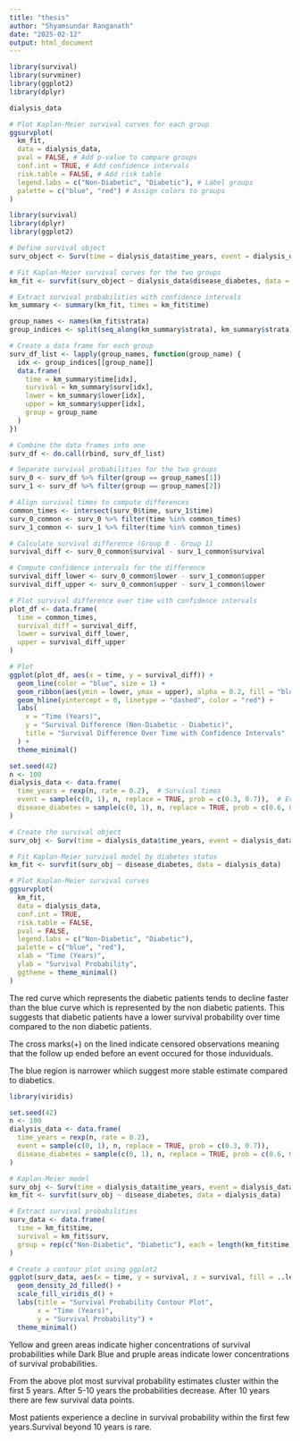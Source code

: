 ---
title: "thesis"
author: "Shyamsundar Ranganath"
date: "2025-02-12"
output: html_document
---

```{r}
library(survival)
library(survminer)
library(ggplot2)
library(dplyr)
```



```{r}
dialysis_data
```

```{r}
# Plot Kaplan-Meier survival curves for each group
ggsurvplot(
  km_fit,
  data = dialysis_data,
  pval = FALSE, # Add p-value to compare groups
  conf.int = TRUE, # Add confidence intervals
  risk.table = FALSE, # Add risk table
  legend.labs = c("Non-Diabetic", "Diabetic"), # Label groups
  palette = c("blue", "red") # Assign colors to groups
)
```






```{r}
library(survival)
library(dplyr)
library(ggplot2)

# Define survival object
surv_object <- Surv(time = dialysis_data$time_years, event = dialysis_data$event)

# Fit Kaplan-Meier survival curves for the two groups
km_fit <- survfit(surv_object ~ dialysis_data$disease_diabetes, data = dialysis_data)

# Extract survival probabilities with confidence intervals
km_summary <- summary(km_fit, times = km_fit$time)

group_names <- names(km_fit$strata)
group_indices <- split(seq_along(km_summary$strata), km_summary$strata)

# Create a data frame for each group
surv_df_list <- lapply(group_names, function(group_name) {
  idx <- group_indices[[group_name]]
  data.frame(
    time = km_summary$time[idx],
    survival = km_summary$surv[idx],
    lower = km_summary$lower[idx],
    upper = km_summary$upper[idx],
    group = group_name
  )
})

# Combine the data frames into one
surv_df <- do.call(rbind, surv_df_list)

# Separate survival probabilities for the two groups
surv_0 <- surv_df %>% filter(group == group_names[1])
surv_1 <- surv_df %>% filter(group == group_names[2])

# Align survival times to compute differences
common_times <- intersect(surv_0$time, surv_1$time)
surv_0_common <- surv_0 %>% filter(time %in% common_times)
surv_1_common <- surv_1 %>% filter(time %in% common_times)

# Calculate survival difference (Group 0 - Group 1)
survival_diff <- surv_0_common$survival - surv_1_common$survival

# Compute confidence intervals for the difference
survival_diff_lower <- surv_0_common$lower - surv_1_common$upper
survival_diff_upper <- surv_0_common$upper - surv_1_common$lower

# Plot survival difference over time with confidence intervals
plot_df <- data.frame(
  time = common_times,
  survival_diff = survival_diff,
  lower = survival_diff_lower,
  upper = survival_diff_upper
)

# Plot
ggplot(plot_df, aes(x = time, y = survival_diff)) +
  geom_line(color = "blue", size = 1) +
  geom_ribbon(aes(ymin = lower, ymax = upper), alpha = 0.2, fill = "blue") +
  geom_hline(yintercept = 0, linetype = "dashed", color = "red") +
  labs(
    x = "Time (Years)",
    y = "Survival Difference (Non-Diabetic - Diabetic)",
    title = "Survival Difference Over Time with Confidence Intervals"
  ) +
  theme_minimal()

```


```{r}
set.seed(42)
n <- 100
dialysis_data <- data.frame(
  time_years = rexp(n, rate = 0.2),  # Survival times
  event = sample(c(0, 1), n, replace = TRUE, prob = c(0.3, 0.7)),  # Event occurrence
  disease_diabetes = sample(c(0, 1), n, replace = TRUE, prob = c(0.6, 0.4))  # 0 = Non-Diabetic, 1 = Diabetic
)

# Create the survival object
surv_obj <- Surv(time = dialysis_data$time_years, event = dialysis_data$event)

# Fit Kaplan-Meier survival model by diabetes status
km_fit <- survfit(surv_obj ~ disease_diabetes, data = dialysis_data)

# Plot Kaplan-Meier survival curves
ggsurvplot(
  km_fit,
  data = dialysis_data,
  conf.int = TRUE, 
  risk.table = FALSE, 
  pval = FALSE, 
  legend.labs = c("Non-Diabetic", "Diabetic"), 
  palette = c("blue", "red"), 
  xlab = "Time (Years)",
  ylab = "Survival Probability",
  ggtheme = theme_minimal()
)
```

The red curve which represents the diabetic patients tends to decline faster than the blue curve which is represented by the non diabetic patients. This suggests that diabetic patients have a lower survival probability over time compared to the non diabetic patients.

The cross marks(+) on the lined indicate censored observations meaning that the follow up ended before an event occured for those induviduals.

The blue region is narrower whiich suggest more stable estimate compared to diabetics.
```{r}
library(viridis)
```

```{r}
set.seed(42)
n <- 100
dialysis_data <- data.frame(
  time_years = rexp(n, rate = 0.2),  
  event = sample(c(0, 1), n, replace = TRUE, prob = c(0.3, 0.7)),  
  disease_diabetes = sample(c(0, 1), n, replace = TRUE, prob = c(0.6, 0.4))  # 0 = Non-Diabetic, 1 = Diabetic
)

# Kaplan-Meier model
surv_obj <- Surv(time = dialysis_data$time_years, event = dialysis_data$event)
km_fit <- survfit(surv_obj ~ disease_diabetes, data = dialysis_data)

# Extract survival probabilities
surv_data <- data.frame(
  time = km_fit$time,
  survival = km_fit$surv,
  group = rep(c("Non-Diabetic", "Diabetic"), each = length(km_fit$time) / 2)
)

# Create a contour plot using ggplot2
ggplot(surv_data, aes(x = time, y = survival, z = survival, fill = ..level..)) +
  geom_density_2d_filled() +  
  scale_fill_viridis_d() +  
  labs(title = "Survival Probability Contour Plot",
       x = "Time (Years)",
       y = "Survival Probability") +
  theme_minimal()
```

Yellow and green areas indicate higher concentrations of survival probabilities while Dark Blue and pruple areas indicate lower concentrations of survival probabilities.

From the above plot most survival probability estimates cluster within the first 5 years. After 5-10 years the probabilities decrease. After 10 years there are few survival data points.

Most patients experience a decline in survival probability within the first few years.Survival beyond 10 years is rare.


